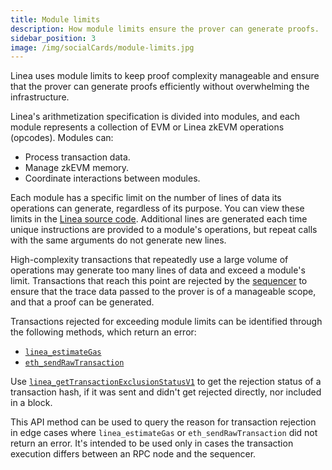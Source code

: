 ```yaml
---
title: Module limits
description: How module limits ensure the prover can generate proofs.
sidebar_position: 3
image: /img/socialCards/module-limits.jpg
---
```


Linea uses module limits to keep proof complexity manageable and ensure that the
prover can generate proofs efficiently without overwhelming the infrastructure.

Linea's arithmetization specification is divided into modules, and each module
represents a collection of EVM or Linea zkEVM operations (opcodes). Modules can:

- Process transaction data.
- Manage zkEVM memory.
- Coordinate interactions between modules.

Each module has a specific limit on the number of lines of data its operations
can generate, regardless of its purpose. You can view these limits in the
[Linea source code](https://github.com/Consensys/linea-monorepo/blob/main/config/common/traces-limits-besu-v2.toml).
Additional lines are generated each time unique instructions are provided to a
module's operations, but repeat calls with the same arguments do not generate
new lines.

High-complexity transactions that repeatedly use a large volume of operations
may generate too many lines of data and exceed a module's limit. Transactions
that reach this point are rejected by the [sequencer](../sequencer/index.mdx) to
ensure that the trace data passed to the prover is of a manageable scope, and
that a proof can be generated.

Transactions rejected for exceeding module limits can be identified through the
following methods, which return an error:

- [`linea_estimateGas`](../../../developers/reference/api/linea-estimategas.mdx)
- [`eth_sendRawTransaction`](../../../developers/reference/api/eth-sendrawtransaction.mdx)

Use
[`linea_getTransactionExclusionStatusV1`](../../../developers/reference/api/linea-gettransactionexclusionstatusv1.mdx)
to get the rejection status of a transaction hash, if it was sent and didn't get
rejected directly, nor included in a block.

This API method can be used to query the reason for transaction rejection in
edge cases where `linea_estimateGas` or `eth_sendRawTransaction` did not return
an error. It's intended to be used only in cases the transaction execution
differs between an RPC node and the sequencer.
